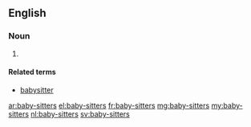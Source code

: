 ==English==

===Noun===
{{head|en|plural}}

# {{plural of|baby-sitter|lang=en}}

====Related terms====
* [[babysitter]]

[[ar:baby-sitters]]
[[el:baby-sitters]]
[[fr:baby-sitters]]
[[mg:baby-sitters]]
[[my:baby-sitters]]
[[nl:baby-sitters]]
[[sv:baby-sitters]]
